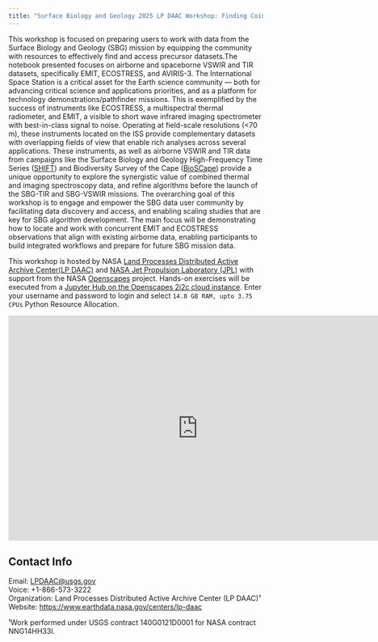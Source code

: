 ```yaml
---
title: "Surface Biology and Geology 2025 LP DAAC Workshop: Finding Coincident Airborne and Orbital Data"
---
```


This workshop is focused on preparing users to work with data from the Surface Biology and Geology (SBG) mission by equipping the community with resources to effectively find and access  precursor datasets.The notebook presented focuses on airborne and spaceborne VSWIR and TIR datasets, specifically EMIT, ECOSTRESS, and AVIRIS-3.
The International Space Station is a critical asset for the Earth science community — both for advancing critical science and applications priorities, and as a platform for technology demonstrations/pathfinder missions. This is exemplified by the success of instruments like ECOSTRESS, a multispectral thermal radiometer, and EMIT, a visible to short wave infrared imaging spectrometer with best-in-class signal to noise. Operating at field-scale resolutions (<70 m), these instruments located on the ISS provide complementary datasets with overlapping fields of view that enable rich analyses across several applications. These instruments, as well as airborne VSWIR and TIR data from campaigns like the Surface Biology and Geology High-Frequency Time Series ([SHIFT](https://www.jpl.nasa.gov/news/california-field-campaign-helping-scientists-protect-diverse-ecosystems/)) and Biodiversity Survey of the Cape ([BioSCape](https://www.bioscape.io/)) provide a unique opportunity to explore the synergistic value of combined thermal and imaging spectroscopy data, and refine algorithms before the launch of the SBG-TIR and SBG-VSWIR missions.
The overarching goal of this workshop is to engage and empower the SBG data user community by facilitating data discovery and access, and enabling scaling studies that are key for SBG algorithm development. The main focus will be demonstrating how to locate and work with concurrent EMIT and ECOSTRESS observations that align with existing airborne data, enabling participants to build integrated workflows and prepare for future SBG mission data.

This workshop is hosted by NASA [Land Processes Distributed Active Archive Center(LP DAAC)](https://www.earthdata.nasa.gov/centers/lp-daac) and [NASA Jet Propulsion Laboratory (JPL)](https://www.jpl.nasa.gov/) with support from the NASA [Openscapes](https://nasa-openscapes.github.io/) project. 
Hands-on exercises will be executed from a [Jupyter Hub on the Openscapes 2i2c cloud instance](https://workshop.openscapes.2i2c.cloud/). Enter your username and password to login and select `14.8 GB RAM, upto 3.75 CPUs` Python Resource Allocation. 

<iframe src="https://docs.google.com/presentation/d/1Rg3Qgjh52Qcc8GJEWkiIVP9lGDJusH1P/embed?start=false&loop=false&delayms=3000" frameborder="0" width="750" height="445" allowfullscreen="true" mozallowfullscreen="true" webkitallowfullscreen="true"></iframe>


## Contact Info  

Email: <LPDAAC@usgs.gov>  
Voice: +1-866-573-3222  
Organization: Land Processes Distributed Active Archive Center (LP DAAC)¹  
Website: <https://www.earthdata.nasa.gov/centers/lp-daac>  

¹Work performed under USGS contract 140G0121D0001 for NASA contract NNG14HH33I.
